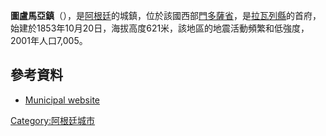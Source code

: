 {{Coord|32|43|S|68|34|W|display=title}}

'''圖盧馬亞鎮'''（{{lang-es|Villa Tulumaya}}），是[[阿根廷|阿根廷]]的城鎮，位於該國西部[[門多薩省|門多薩省]]，是[[拉瓦列縣_(門多薩省)|拉瓦列縣]]的首府，始建於1853年10月20日，海拔高度621米，該地區的地震活動頻繁和低強度，2001年人口7,005。

==參考資料==
*{{es icon}} [http://www.lavalle.mendoza.gov.ar Municipal website]{{dead link|date=2017年12月 |bot=InternetArchiveBot |fix-attempted=yes }}

{{Argentina-geo-stub}}
[[Category:阿根廷城市|Category:阿根廷城市]]